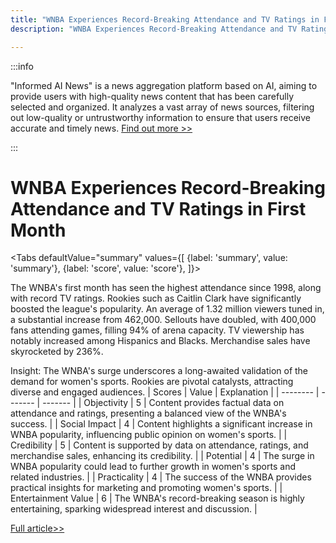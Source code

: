 ```yaml
---
title: "WNBA Experiences Record-Breaking Attendance and TV Ratings in First Month"
description: "WNBA Experiences Record-Breaking Attendance and TV Ratings in First Month"

---
```



:::info

"Informed AI News" is a news aggregation platform based on AI, aiming to provide users with high-quality news content that has been carefully selected and organized. It analyzes a vast array of news sources, filtering out low-quality or untrustworthy information to ensure that users receive accurate and timely news.  [Find out more >>](/docs/guides)

:::

# WNBA Experiences Record-Breaking Attendance and TV Ratings in First Month


<Tabs
	defaultValue="summary"
	values={[
	{label: 'summary', value: 'summary'},
	{label: 'score', value: 'score'},
]}>
<TabItem value="summary">


The WNBA's first month has seen the highest attendance since 1998, along with record TV ratings. Rookies such as Caitlin Clark have significantly boosted the league's popularity. An average of 1.32 million viewers tuned in, a substantial increase from 462,000. Sellouts have doubled, with 400,000 fans attending games, filling 94% of arena capacity. TV viewership has notably increased among Hispanics and Blacks. Merchandise sales have skyrocketed by 236%.

Insight: The WNBA's surge underscores a long-awaited validation of the demand for women's sports. Rookies are pivotal catalysts, attracting diverse and engaged audiences.
</TabItem>
<TabItem value="score">
	| Scores     | Value   | Explanation |
	| -------- | ------- | ------- |
	| Objectivity  | 5    | Content provides factual data on attendance and ratings, presenting a balanced view of the WNBA's success.    |
	| Social Impact | 4     | Content highlights a significant increase in WNBA popularity, influencing public opinion on women's sports.    |
	| Credibility    | 5    | Content is supported by data on attendance, ratings, and merchandise sales, enhancing its credibility.    |
	| Potential    | 4    | The surge in WNBA popularity could lead to further growth in women's sports and related industries.    |
	| Practicality    | 4    | The success of the WNBA provides practical insights for marketing and promoting women's sports.    |
	| Entertainment Value    | 6    | The WNBA's record-breaking season is highly entertaining, sparking widespread interest and discussion.    |
</TabItem>
</Tabs>

[Full article>>](https://apnews.com/article/wnba-tv-ratings-caitlin-clark-866ca777a182b5a02d604394d5f391f2)
